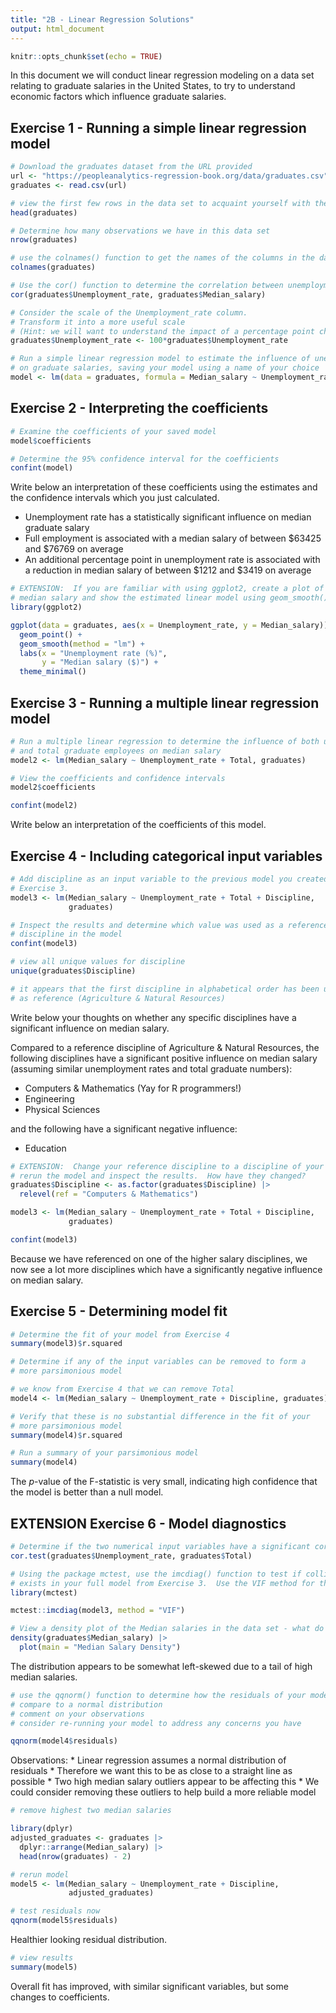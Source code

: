 ```yaml
---
title: "2B - Linear Regression Solutions"
output: html_document
---
```


```r
knitr::opts_chunk$set(echo = TRUE)
```

In this document we will conduct linear regression modeling on a data set relating to graduate salaries in the United States, to try to understand economic factors which influence graduate salaries.

## Exercise 1 - Running a simple linear regression model

```r
# Download the graduates dataset from the URL provided
url <- "https://peopleanalytics-regression-book.org/data/graduates.csv"
graduates <- read.csv(url)

```

```r
# view the first few rows in the data set to acquaint yourself with the data
head(graduates)
```


```r
# Determine how many observations we have in this data set
nrow(graduates)
```

```r
# use the colnames() function to get the names of the columns in the data set
colnames(graduates)
```

```r
# Use the cor() function to determine the correlation between unemployment rate and median salary
cor(graduates$Unemployment_rate, graduates$Median_salary)

```

```r
# Consider the scale of the Unemployment_rate column.  
# Transform it into a more useful scale
# (Hint: we will want to understand the impact of a percentage point change)
graduates$Unemployment_rate <- 100*graduates$Unemployment_rate
```


```r
# Run a simple linear regression model to estimate the influence of unemployment rate
# on graduate salaries, saving your model using a name of your choice
model <- lm(data = graduates, formula = Median_salary ~ Unemployment_rate)


```



## Exercise 2 - Interpreting the coefficients

```r
# Examine the coefficients of your saved model
model$coefficients


```

```r
# Determine the 95% confidence interval for the coefficients
confint(model)


```

Write below an interpretation of these coefficients using the estimates and the confidence intervals which you just calculated.

* Unemployment rate has a statistically significant influence on median graduate salary
* Full employment is associated with a median salary of between \$63425 and \$76769 on average
* An additional percentage point in unemployment rate is associated with a reduction in median salary of between \$1212 and \$3419 on average

```r
# EXTENSION:  If you are familiar with using ggplot2, create a plot of unemployment rate and
# median salary and show the estimated linear model using geom_smooth()
library(ggplot2)

ggplot(data = graduates, aes(x = Unemployment_rate, y = Median_salary)) +
  geom_point() +
  geom_smooth(method = "lm") +
  labs(x = "Unemployment rate (%)",
       y = "Median salary ($)") +
  theme_minimal()
```

## Exercise 3 - Running a multiple linear regression model

```r
# Run a multiple linear regression to determine the influence of both unemployment rate
# and total graduate employees on median salary
model2 <- lm(Median_salary ~ Unemployment_rate + Total, graduates)

```

```r
# View the coefficients and confidence intervals
model2$coefficients

confint(model2)


```

Write below an interpretation of the coefficients of this model.


## Exercise 4 - Including categorical input variables

```r
# Add discipline as an input variable to the previous model you created in 
# Exercise 3.  
model3 <- lm(Median_salary ~ Unemployment_rate + Total + Discipline, 
             graduates)

```


```r
# Inspect the results and determine which value was used as a reference for 
# discipline in the model
confint(model3)

# view all unique values for discipline
unique(graduates$Discipline)

# it appears that the first discipline in alphabetical order has been used
# as reference (Agriculture & Natural Resources)

```

Write below your thoughts on whether any specific disciplines have a significant influence on median salary.

Compared to a reference discipline of Agriculture & Natural Resources, the following disciplines have a significant positive influence on median salary (assuming similar unemployment rates and total graduate numbers):

* Computers & Mathematics (Yay for R programmers!) 
* Engineering
* Physical Sciences

and the following have a significant negative influence:

* Education

```r
# EXTENSION:  Change your reference discipline to a discipline of your choice,
# rerun the model and inspect the results.  How have they changed?
graduates$Discipline <- as.factor(graduates$Discipline) |> 
  relevel(ref = "Computers & Mathematics")

model3 <- lm(Median_salary ~ Unemployment_rate + Total + Discipline, 
             graduates)

confint(model3)
```

Because we have referenced on one of the higher salary disciplines, we now see a lot more disciplines which have a  significantly negative influence on median salary.


## Exercise 5 - Determining model fit

```r
# Determine the fit of your model from Exercise 4 
summary(model3)$r.squared
```

```r
# Determine if any of the input variables can be removed to form a
# more parsimonious model

# we know from Exercise 4 that we can remove Total 
model4 <- lm(Median_salary ~ Unemployment_rate + Discipline, graduates)
```

```r
# Verify that these is no substantial difference in the fit of your
# more parsimonious model
summary(model4)$r.squared
```

```r
# Run a summary of your parsimonious model 
summary(model4)

```

The $p$-value of the F-statistic is very small, indicating high confidence that the model is better than a null model.

## EXTENSION Exercise 6 - Model diagnostics

```r
# Determine if the two numerical input variables have a significant correlation
cor.test(graduates$Unemployment_rate, graduates$Total)
```

```r
# Using the package mctest, use the imcdiag() function to test if collinearity 
# exists in your full model from Exercise 3.  Use the VIF method for this.
library(mctest)

mctest::imcdiag(model3, method = "VIF")

```


```r
# View a density plot of the Median salaries in the data set - what do you observe?
density(graduates$Median_salary) |> 
  plot(main = "Median Salary Density")
```

The distribution appears to be somewhat left-skewed due to a tail of high median salaries.

```r
# use the qqnorm() function to determine how the residuals of your model 
# compare to a normal distribution
# comment on your observations
# consider re-running your model to address any concerns you have

qqnorm(model4$residuals)

```

Observations:
* Linear regression assumes a normal distribution of residuals
* Therefore we want this to be as close to a straight line as possible
* Two high median salary outliers appear to be affecting this
* We could consider removing these outliers to help build a more reliable model



```r
# remove highest two median salaries

library(dplyr)
adjusted_graduates <- graduates |> 
  dplyr::arrange(Median_salary) |> 
  head(nrow(graduates) - 2)

# rerun model
model5 <- lm(Median_salary ~ Unemployment_rate + Discipline, 
             adjusted_graduates)

# test residuals now
qqnorm(model5$residuals)
```
Healthier looking residual distribution.

```r
# view results
summary(model5)
```

Overall fit has improved, with similar significant variables, but some changes to coefficients.